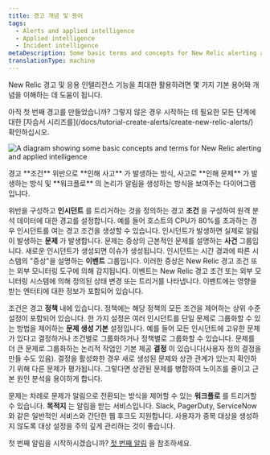 ```yaml
---
title: 경고 개념 및 용어
tags:
  - Alerts and applied intelligence
  - Applied intelligence
  - Incident intelligence
metaDescription: Some basic terms and concepts for New Relic alerting and applied intelligence.
translationType: machine
---
```



New Relic 경고 및 응용 인텔리전스 기능을 최대한 활용하려면 몇 가지 기본 용어와 개념을 이해하는 데 도움이 됩니다.

<Callout variant="tip">
  아직 첫 번째 경고를 만들었습니까? 그렇지 않은 경우 시작하는 데 필요한 모든 단계에 대한 [자습서 시리즈를](/docs/tutorial-create-alerts/create-new-relic-alerts/) 확인하십시오.
</Callout>

<img
  title="A diagram showing some basic concepts and terms for New Relic alerting and applied intelligence"
  alt="A diagram showing some basic concepts and terms for New Relic alerting and applied intelligence"
  src={accountsAlertingConcepts}
/>

<figcaption>
  경고 **조건** 위반으로 **인해 사고** 가 발생하는 방식, 사고로 **인해 문제** 가 발생하는 방식 및 **워크플로** 의 논리가 알림을 생성하는 방식을 보여주는 다이어그램입니다.  

</figcaption>

위반을 구성하고 **인시던트** 를 트리거하는 것을 정의하는 경고 **조건** 을 구성하여 원격 분석 데이터에 대한 경고를 설정합니다. 예를 들어 호스트의 CPU가 80%를 초과하는 경우 인시던트를 여는 경고 조건을 생성할 수 있습니다. 인시던트가 발생하면 실제로 알림이 발생하는 **문제** 가 발생합니다. 문제는 증상의 근본적인 문제를 설명하는 **사건** 그룹입니다. 새로운 인시던트가 생성되면 이슈가 생성됩니다. 인시던트는 시간 경과에 따른 시스템의 "증상"을 설명하는 **이벤트** 그룹입니다. 이러한 증상은 New Relic 경고 조건 또는 외부 모니터링 도구에 의해 감지됩니다. 이벤트는 New Relic 경고 조건 또는 외부 모니터링 시스템에 의해 정의된 상태 변경 또는 트리거를 나타냅니다. 이벤트에는 영향을 받는 엔터티에 대한 정보가 포함되어 있습니다.

조건은 경고 **정책** 내에 있습니다. 정책에는 해당 정책의 모든 조건을 제어하는 상위 수준 설정이 포함되어 있습니다. 한 가지 설정은 여러 인시던트를 단일 문제로 그룹화할 수 있는 방법을 제어하는 **문제 생성 기본** 설정입니다. 예를 들어 모든 인시던트에 고유한 문제가 있다고 결정하거나 조건별로 그룹화하거나 정책별로 그룹화할 수 있습니다. 문제를 더 큰 문제로 그룹화하는 논리적 작업인 기본 제공 **결정** 이 있습니다(사용자 정의 결정을 만들 수도 있음). 결정을 활성화한 경우 새로 생성된 문제와 상관 관계가 있는지 확인하기 위해 다른 문제가 평가됩니다. 그렇다면 상관된 문제를 병합하여 노이즈를 줄이고 근본 원인 분석을 용이하게 합니다.

문제는 차례로 문제가 알림으로 전환되는 방식을 제어할 수 있는 **워크플로** 를 트리거할 수 있습니다. **목적지** 는 알림을 받는 서비스입니다. Slack, PagerDuty, ServiceNow와 같은 일반적인 서비스와 간단한 웹 후크도 지원합니다. 사용자가 중복 대상을 생성하지 않도록 대상 설정을 주의 깊게 관리하는 것이 좋습니다.

첫 번째 알림을 시작하시겠습니까? [첫 번째 알림](/docs/alerts-applied-intelligence/new-relic-alerts/get-started/your-first-nrql-condition) 을 참조하세요.